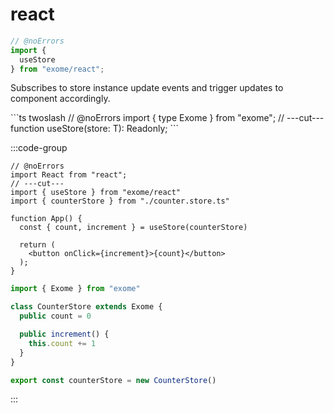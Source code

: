 # react

```ts twoslash
// @noErrors
import {
  useStore
} from "exome/react";
```

<div className="api-explore">
<p className="api-explore-comment">
Subscribes to store instance update events and trigger updates to component accordingly.
</p>
```ts twoslash
// @noErrors
import { type Exome } from "exome";
// ---cut---
function useStore<T extends Exome>(store: T): Readonly<T>;
```
</div>

:::code-group

```tsx twoslash [example.tsx]
// @noErrors
import React from "react";
// ---cut---
import { useStore } from "exome/react"
import { counterStore } from "./counter.store.ts"

function App() {
  const { count, increment } = useStore(counterStore)

  return (
    <button onClick={increment}>{count}</button>
  );
}
```

```ts twoslash [counter.store.ts] filename="counter.store.ts"
import { Exome } from "exome"

class CounterStore extends Exome {
  public count = 0

  public increment() {
    this.count += 1
  }
}

export const counterStore = new CounterStore()
```

:::
